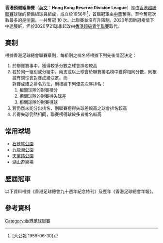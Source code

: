 {{infobox football league
| name                 = 香港預備組聯賽
| another_name         = Hong Kong Reserve Division League
| image                = 
| pixels               = 
| region               = 香港
| other countries      = 
| confed               = [[亞洲足球聯合會|AFC]]（[[亞洲|亞洲]]）
| founded              = 1956年
| folded              = 2020年
| first                = 1956–57年
| teams                = 10 隊
| relegation           = 
| level                = 
| domestic_cup         = 
| season               = 2018–19
| champions            = [[元朗足球會|佳聯元朗]]
| most_successful_club = [[愉園體育會|愉園]]
| no_of_titles         = 10 次
| website              = [https://web.archive.org/web/20140203031700/http://www2.hkfa.com/zh-hk/index.php hkfa.com]
| current              = 
}}

'''香港預備組聯賽'''（[[英文|英文]]：'''Hong Kong Reserve Division League'''）是由[[香港超級聯賽|香港超級聯賽]]球隊的預備組球員組成，成立於1956年<ref>[大公報 1956-06-30]</ref>，首屆冠軍由[[中華體育會|中華]]奪得。至今奪冠次數最多的是[[愉園體育會|愉園]]，一共奪冠 10 次。此聯賽並沒有升降制。2020年因新冠疫情下中途腰斬，但於2020至21球季起改由[[香港超級青年聯賽|香港超級青年聯賽]]取代。

==賽制==
根據香港足球總會聯賽章則，每組別之排名將根據下列先後情況決定：
# 於聯賽賽事中，獲得較多分數之球會排名較高
# 若於同一組別或分組中，兩支或以上球會於聯賽排名榜中獲得相同分數，則根據有關球會對賽成績決定。而<br>對賽成績之排名方法，則根據下列優先次序排名：
## 相關球隊的對賽積分
## 相關球隊的對賽得失球差
## 相關球隊的對賽得球
# 若仍然未能分出排名，則聯賽榜得失球差較高之球會排名較高
# 若得失球仍然相同，聯賽榜得球較多者排名較高

==常用球場==
*[[石硤尾公園|石硤尾公園]]
*[[九龍灣公園|九龍灣公園]]
*[[天業路公園|天業路公園]]
*[[湖山遊樂場|湖山遊樂場]]

== 歷屆冠軍 ==
以下資料根據《香港足球總會九十週年紀念特刊》及歷年《香港足球總會年報》。

{{columns-list|5|
*1956–57：[[中華體育會|中華]]
*1957–58：[[南華足球隊|南華]]
*1958–59：[[星島體育會|星島]]
*1959–60：[[南華足球隊|南華]]
*1960–61：[[南華足球隊|南華]]
*1961–62：[[星島體育會|星島]]
*1962–63：[[傑志體育會|傑志]]
*1963–64：[[南華足球隊|南華]]
*1964–65：[[警察足球隊|警察]]
*1965–66：[[警察足球隊|警察]]
*1966–67：[[警察足球隊|警察]]
*1967–68：[[警察足球隊|警察]]
*1968–69：[[怡和體育會|怡和]]
*1969–70：[[消防足球隊|消防]]
*1970–71：[[怡和體育會|怡和]]
*1971–72：[[愉園體育會|愉園]]
*1972–73：[[愉園體育會|愉園]]
*1973–74：[[光華體育會|光華]]
*1974–75：[[光華體育會|光華]]
*1975–76：[[東昇足球隊|東昇]]
*1976–77：[[愉園體育會|愉園]]
*1977–78：市政
*1978–79：[[愉園體育會|愉園]]
*1979–80：[[香港足球會|港會]]
*1980–81：[[精工體育會|精工]]
*1981–82：[[荃灣足球會|荃灣]]
*1982–83：[[精工體育會|精工]]
*1983–84：[[愉園體育會|愉園]]
*1984–85：[[東昇足球隊|東昇]]
*1985–86：[[東方足球隊|東方]]
*1986–87：[[南華足球隊|南華]]
*1987–88：''停辦''
*1988–89：''停辦''
*1989–90：[[南華足球隊|南華]]
*1990–91：[[保濟足球隊|麗新]]
*1991–92：[[愉園體育會|愉園]]
*1992–93：[[愉園體育會|愉園]]
*1993–94：[[花花足球會|快譯通]]
*1994–95：[[東方足球隊|東方]]
*1995–96：[[花花足球會|快譯通]]
*1996–97：[[保濟足球隊|好易通]]
*1997–98：[[香港流浪足球會|流浪]]
*1998–99：[[星島體育會|星島]]
*1999–00：[[香港流浪足球會|流浪]]
*2000–01：[[南華足球隊|南華]]
*2001–02：[[香港流浪足球會|澎馬流浪]]
*2002–03：[[香港流浪足球會|澎馬流浪]]
*2003–04：[[晨曦體育會|晨曦]]
*2004–05：[[愉園體育會|愉園]]
*2005–06：[[愉園體育會|愉園]]
*2006–07：[[愉園體育會|愉園]]
*2007–08：[[南華足球隊|南華]]
*2008–09：[[四海體育會|四海]]
*2009–10：[[四海體育會|四海流浪]]
*2010–11：[[四海體育會|四海流浪]]
*2011–12：[[標準錶針足球會|標準流浪]]
*2012–13：[[標準錶針足球會|標準流浪]]
*2013–14：[[標準錶針足球會|標準流浪]]
*2014–15：[[太陽飛馬足球會|太陽飛馬]]
*2015–16：[[標準錶針足球會|標準流浪]]
*2016–17：[[標準灏天足球會|標準灝天]]
*2017–18：[[大埔足球會|和富大埔]]
*2018–19：[[元朗足球會|佳聯元朗]]
}}

==參考資料==
{{reflist|1}}
{{香港足球}}

[[Category:香港足球聯賽|Category:香港足球聯賽]]